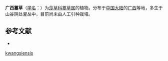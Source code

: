 {{Speciesbox
| name = 广西薹草
| status = 
| status_system = 
| image =
| genus = Carex
| species = kwangsiensis
| authority = Wang et Tang ex P. C. Li
}}

'''广西薹草'''（[[学名|学名]]：{{lang|la|''Carex kwangsiensis''}}）为[[莎草科|莎草科]][[薹草属|薹草属]]的植物。分布于[[中国大陆|中国大陆]]的[[广西|广西]]等地，多生于山谷阴处灌丛中，目前尚未由人工引种栽培。

== 参考文献 ==
<div class="references-small">
* {{cite web| url =http://www.bioinfo.cn/db05/KmzwSpecies.php?action=view&id=24933| title =广西薹草| work =《中国高等植物数据库全库》| publisher =中国科学院微生物研究所| author =昆明植物研究所| accessdate =2009-02-25| deadurl =yes| archiveurl =https://web.archive.org/web/20160305031943/http://www.bioinfo.cn/db05/KmzwSpecies.php?action=view&id=24933| archivedate =2016-03-05}}
</div>
{{Taxonbar|from=Q11062506}}

{{DEFAULTSORT:Carex kwangsiensis}}
[[Category:薹草属|kwangsiensis]]


{{Carex-stub}}